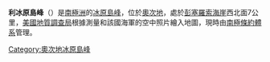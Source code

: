 {{coord|71|1|S|159|58|E|source:GNIS|display=title}}

'''利冰原島峰'''（{{lang-en|Lee Nunatak}}）是[[南極洲|南極洲]]的[[冰原島峰|冰原島峰]]，位於[[奧次地|奧次地]]，處於[[彭塞羅索海崖|彭塞羅索海崖]]西北面7公里，[[美國地質調查局|美國地質調查局]]根據測量和該國海軍的空中照片繪入地圖，現時由[[南極條約體系|南極條約體系]]管理。

{{DEFAULTSORT:Lee Nunatak}}
[[Category:奧次地冰原島峰|Category:奧次地冰原島峰]]


{{OatesLand-geo-stub}}